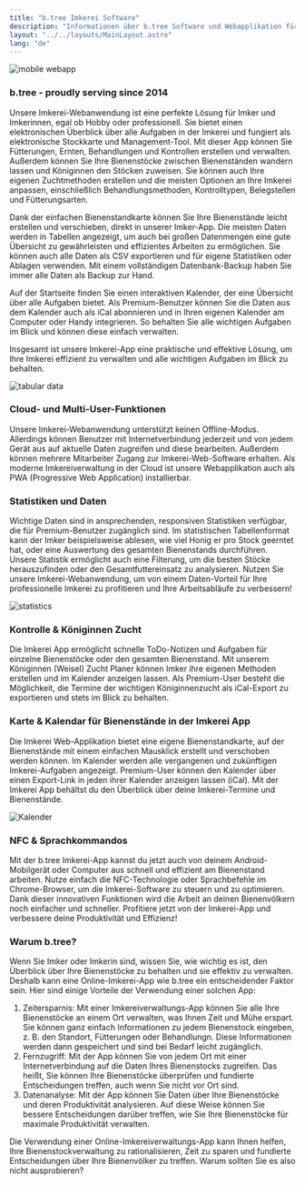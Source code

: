 ```yaml
---
title: "b.tree Imkerei Software"
description: "Informationen über b.tree Software und Webapplikation für Imkereien"
layout: "../../layouts/MainLayout.astro"
lang: "de"
---
```



<Image
  src={mobile}
  class="hidden sm:block float-right pl-4"
  width={200}
  alt="mobile webapp"
/>

### b.tree - proudly serving since 2014

Unsere Imkerei-Webanwendung ist eine perfekte Lösung für Imker und Imkerinnen, egal ob Hobby oder professionell. Sie bietet einen elektronischen Überblick über alle Aufgaben in der Imkerei und fungiert als elektronische Stockkarte und Management-Tool. Mit dieser App können Sie Fütterungen, Ernten, Behandlungen und Kontrollen erstellen und verwalten. Außerdem können Sie Ihre Bienenstöcke zwischen Bienenständen wandern lassen und Königinnen den Stöcken zuweisen. Sie können auch Ihre eigenen Zuchtmethoden erstellen und die meisten Optionen an Ihre Imkerei anpassen, einschließlich Behandlungsmethoden, Kontrolltypen, Belegstellen und Fütterungsarten.

Dank der einfachen Bienenstandkarte können Sie Ihre Bienenstände leicht erstellen und verschieben, direkt in unserer Imker-App. Die meisten Daten werden in Tabellen angezeigt, um auch bei großen Datenmengen eine gute Übersicht zu gewährleisten und effizientes Arbeiten zu ermöglichen. Sie können auch alle Daten als CSV exportieren und für eigene Statistiken oder Ablagen verwenden. Mit einem vollständigen Datenbank-Backup haben Sie immer alle Daten als Backup zur Hand.

Auf der Startseite finden Sie einen interaktiven Kalender, der eine Übersicht über alle Aufgaben bietet. Als Premium-Benutzer können Sie die Daten aus dem Kalender auch als iCal abonnieren und in Ihren eigenen Kalender am Computer oder Handy integrieren. So behalten Sie alle wichtigen Aufgaben im Blick und können diese einfach verwalten.

Insgesamt ist unsere Imkerei-App eine praktische und effektive Lösung, um Ihre Imkerei effizient zu verwalten und alle wichtigen Aufgaben im Blick zu behalten.

<section class="hero container max-w-screen-lg mx-auto flex">
  <Image src={table} class="mx-auto" width={500} alt="tabular data" />
</section>

### Cloud- und Multi-User-Funktionen

Unsere Imkerei-Webanwendung unterstützt keinen Offline-Modus. Allerdings können Benutzer mit Internetverbindung jederzeit und von jedem Gerät aus auf aktuelle Daten zugreifen und diese bearbeiten. Außerdem können mehrere Mitarbeiter Zugang zur Imkerei-Web-Software erhalten. Als moderne Imkereiverwaltung in der Cloud ist unsere Webapplikation auch als PWA (Progressive Web Application) installierbar.

### Statistiken und Daten

Wichtige Daten sind in ansprechenden, responsiven Statistiken verfügbar, die für Premium-Benutzer zugänglich sind. Im statistischen Tabellenformat kann der Imker beispielsweise ablesen, wie viel Honig er pro Stock geerntet hat, oder eine Auswertung des gesamten Bienenstands durchführen. Unsere Statistik ermöglicht auch eine Filterung, um die besten Stöcke herauszufinden oder den Gesamtfuttereinsatz zu analysieren. Nutzen Sie unsere Imkerei-Webanwendung, um von einem Daten-Vorteil für Ihre professionelle Imkerei zu profitieren und Ihre Arbeitsabläufe zu verbessern!

<section class="hero container max-w-screen-lg mx-auto flex">
  <Image src={statistics} class="mx-auto" width={500} alt="statistics" />
</section>

### Kontrolle & Königinnen Zucht

Die Imkerei App ermöglicht schnelle ToDo-Notizen und Aufgaben für einzelne Bienenstöcke oder den gesamten Bienenstand. Mit unserem Königinnen (Weisel) Zucht Planer können Imker ihre eigenen Methoden erstellen und im Kalender anzeigen lassen. Als Premium-User besteht die Möglichkeit, die Termine der wichtigen Königinnenzucht als iCal-Export zu exportieren und stets im Blick zu behalten.

### Karte & Kalendar für Bienenstände in der Imkerei App

Die Imkerei Web-Applikation bietet eine eigene Bienenstandkarte, auf der Bienenstände mit einem einfachen Mausklick erstellt und verschoben werden können. Im Kalender werden alle vergangenen und zukünftigen Imkerei-Aufgaben angezeigt. Premium-User können den Kalender über einen Export-Link in jeden ihrer Kalender anzeigen lassen (iCal). Mit der Imkerei App behältst du den Überblick über deine Imkerei-Termine und Bienenstände.

<section class="hero container max-w-screen-lg mx-auto flex">
  <Image src={calendar} class="mx-auto" width={500} alt="Kalender" />
</section>

### NFC & Sprachkommandos

Mit der b.tree Imkerei-App kannst du jetzt auch von deinem Android-Mobilgerät oder Computer aus schnell und effizient am Bienenstand arbeiten. Nutze einfach die NFC-Technologie oder Sprachbefehle im Chrome-Browser, um die Imkerei-Software zu steuern und zu optimieren. Dank dieser innovativen Funktionen wird die Arbeit an deinen Bienenvölkern noch einfacher und schneller. Profitiere jetzt von der Imkerei-App und verbessere deine Produktivität und Effizienz!

### Warum b.tree?

Wenn Sie Imker oder Imkerin sind, wissen Sie, wie wichtig es ist, den Überblick über Ihre Bienenstöcke zu behalten und sie effektiv zu verwalten. Deshalb kann eine Online-Imkerei-App wie b.tree ein entscheidender Faktor sein. Hier sind einige Vorteile der Verwendung einer solchen App:

1. Zeitersparnis: Mit einer Imkereiverwaltungs-App können Sie alle Ihre Bienenstöcke an einem Ort verwalten, was Ihnen Zeit und Mühe erspart. Sie können ganz einfach Informationen zu jedem Bienenstock eingeben, z. B. den Standort, Fütterungen oder Behandlungn. Diese Informationen werden dann gespeichert und sind bei Bedarf leicht zugänglich.
2. Fernzugriff: Mit der App können Sie von jedem Ort mit einer Internetverbindung auf die Daten Ihres Bienenstocks zugreifen. Das heißt, Sie können Ihre Bienenstöcke überprüfen und fundierte Entscheidungen treffen, auch wenn Sie nicht vor Ort sind.
3. Datenanalyse: Mit der App können Sie Daten über Ihre Bienenstöcke und deren Produktivität analysieren. Auf diese Weise können Sie bessere Entscheidungen darüber treffen, wie Sie Ihre Bienenstöcke für maximale Produktivität verwalten.

Die Verwendung einer Online-Imkereiverwaltungs-App kann Ihnen helfen, Ihre Bienenstockverwaltung zu rationalisieren, Zeit zu sparen und fundierte Entscheidungen über Ihre Bienenvölker zu treffen. Warum sollten Sie es also nicht ausprobieren?
